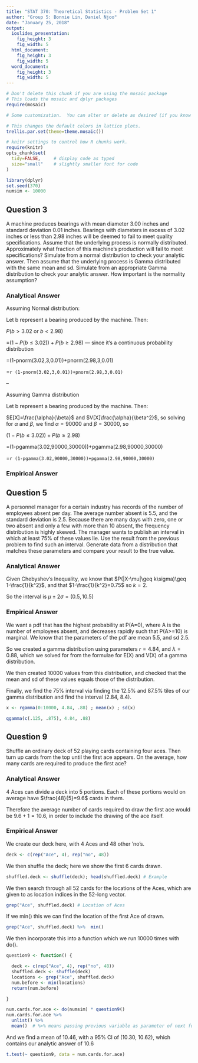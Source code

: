 ```yaml
---
title: "STAT 370: Theoretical Statistics - Problem Set 1"
author: "Group 5: Bonnie Lin, Daniel Njoo"
date: "January 25, 2018"
output: 
  ioslides_presentation:
    fig_height: 3
    fig_width: 5
  html_document:
    fig_height: 3
    fig_width: 5
  word_document:
    fig_height: 3
    fig_width: 5
---
```



```r
# Don't delete this chunk if you are using the mosaic package
# This loads the mosaic and dplyr packages
require(mosaic)
```

```r
# Some customization.  You can alter or delete as desired (if you know what you are doing).

# This changes the default colors in lattice plots.
trellis.par.set(theme=theme.mosaic())  

# knitr settings to control how R chunks work.
require(knitr)
opts_chunk$set(
  tidy=FALSE,     # display code as typed
  size="small"    # slightly smaller font for code
)
```

```r
library(dplyr)
set.seed(370)
numsim <- 10000
```


## Question 3

A machine produces bearings with mean diameter 3.00 inches and standard deviation 0.01
inches. Bearings with diameters in excess of 3.02 inches or less than 2.98 inches will be deemed
to fail to meet quality specifications. Assume that the underlying process is normally distributed.
Approximately what fraction of this machine’s production will fail to meet specifications? Simulate
from a normal distribution to check your analytic answer. Then assume that the underlying
process is Gamma distributed with the same mean and sd. Simulate from an appropriate Gamma
distribution to check your analytic answer. How important is the normality assumption?

### Analytical Answer

Assuming Normal distribution:

Let b represent a bearing produced by the machine. Then:

$P(b>3.02$ or $b<2.98)$ 

=$(1-P(b\leq3.02))+P(b\geq2.98)$ — since it's a continuous probability distribution

=(1-pnorm(3.02,3,0.01))+pnorm(2.98,3,0.01)

=`r (1-pnorm(3.02,3,0.01))+pnorm(2.98,3,0.01)`

--

Assuming Gamma distribution

Let b represent a bearing produced by the machine. Then:

$E[X]=\frac{\alpha}{\beta}$ and $V[X]\frac{\alpha}{\beta^2}$, so solving for $\alpha$ and $\beta$, we find $\alpha=90000$ and $\beta=30000$, so 

$(1-P(b\leq3.02))+P(b\geq2.98)$

=(1-pgamma(3.02,90000,30000))+pgamma(2.98,90000,30000)

=`r (1-pgamma(3.02,90000,30000))+pgamma(2.98,90000,30000)`

### Empirical Answer 




## Question 5

A personnel manager for a certain industry has records of the number of employees absent
per day. The average number absent is 5.5, and the standard deviation is 2.5. Because there are
many days with zero, one or two absent and only a few with more than 10 absent, the frequency
distribution is highly skewed. The manager wants to publish an interval in which at least 75% of
these values lie. Use the result from the previous problem to find such an interval. Generate data
from a distribution that matches these parameters and compare your result to the true value.

### Analytical Answer 

Given Chebyshev's Inequality, we know that $P(|X-\mu|\geq k\sigma)\geq 1-\frac{1}{k^2}$, and that $1-\frac{1}{k^2}=0.75$ so $k=2$.

So the interval is $\mu\pm2\sigma=(0.5,10.5)$

### Empirical Answer 

We want a pdf that has the highest probability at P(A=0), where A is the number of employees absent, and decreases rapidly such that P(A>=10) is marginal. We know that the parameters of the pdf are mean 5.5, and sd 2.5.

So we created a gamma distribution using parameters $r=4.84$, and $\lambda=0.88$, which we solved for from the formulae for E(X) and V(X) of a gamma distribution. 

We then created 10000 values from this distribution, and checked that the mean and sd of these values equals those of the distribution.

Finally, we find the 75% interval via finding the 12.5% and 87.5% tiles of our gamma distribution and find the interval (2.84, 8.4).

```r
x <- rgamma(0:10000, 4.84, .88) ; mean(x) ; sd(x)

qgamma(c(.125, .875), 4.84, .88)
```


## Question 9

Shuffle an ordinary deck of 52 playing cards containing four aces. Then turn up cards from
the top until the first ace appears. On the average, how many cards are required to produce the
first ace?

### Analytical Answer 

4 Aces can divide a deck into 5 portions. Each of these portions would on average have $\frac{48}{5}=9.6$ cards in them.

Therefore the average number of cards required to draw the first ace would be $9.6+1=10.6$, in order to include the drawing of the ace itself.

### Empirical Answer 

We create our deck here, with 4 Aces and 48 other 'no's.

```r
deck <- c(rep("Ace", 4), rep("no", 48))
```

We then shuffle the deck; here we show the first 6 cards drawn.

```r
shuffled.deck <- shuffle(deck); head(shuffled.deck) # Example
```

We then search through all 52 cards for the locations of the Aces, which are given to as location indices in the 52-long vector. 

```r
grep("Ace", shuffled.deck) # Location of Aces
```

If we min() this we can find the location of the first Ace of drawn.

```r
grep("Ace", shuffled.deck) %>%  min()
```

We then incorporate this into a function which we run 10000 times with do().

```r
question9 <- function() {

  deck <- c(rep("Ace", 4), rep("no", 48))
  shuffled.deck <- shuffle(deck)
  locations <- grep("Ace", shuffled.deck)
  num.before <- min(locations)
  return(num.before)

}

num.cards.for.ace <- do(numsim) * question9()
num.cards.for.ace %>% 
  unlist() %>% 
  mean()  # %>% means passing previous variable as parameter of next function; think "then"
```

And we find a mean of 10.46, with a 95% CI of (10.30, 10.62), which contains our analytic answer of 10.6

```r

t.test(~ question9, data = num.cards.for.ace)
```


